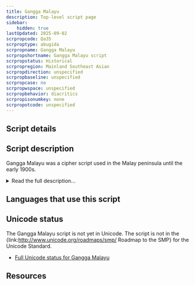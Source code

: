 ```yaml
---
title: Gangga Malayu
description: Top-level script page
sidebar:
    hidden: true
lastUpdated: 2025-09-02
scrpropcode: Qa35
scrproptype: abugida
scrpropname: Gangga Malayu
scrpropshortname: Gangga Malayu script
scrpropstatus: Historical
scrpropregion: Mainland Southeast Asian
scrpropdirection: unspecified
scrpropbaseline: unspecified
scrpropcase: no
scrpropwspace: unspecified
scrpropbehavior: diacritics
scrpropisonumkey: none
scrpropotcode: unspecified
---
```



## Script details

<ScriptDetails />

## Script description

Gangga Malayu was a cipher script used in the Malay peninsula until the early 1900s.

<details>
<summary>Read the full description...</summary>Its origin is not known; the shapes of some letters seem to have been based on their  [Arabic](/scrlang/scripts/arab) equivalents, but structurally the script resembles a Brahmic abugida.

_This script is not currently recognized by the [ISO 15924 standard](http://www.unicode.org/iso15924/), but is included in ScriptSource for research purposes. If you have any information on this script, please add the information to this site. Your contributions can be a great help in refining and expanding the ISO 15924 standard. The [Script Encoding Initiative](http://www.linguistics.berkeley.edu/sei/) is working to support the inclusion of this script in the standard, and contributions here will support their efforts._
</details>

## Languages that use this script

<WsList script='Qa35' wsMax='5' />

## Unicode status

The Gangga Malayu script is not yet in Unicode. The script is not in the {link:http://www.unicode.org/roadmaps/smp/ Roadmap to the SMP} for the Unicode Standard.

- [Full Unicode status for Gangga Malayu](/scrlang/unicode/qa35-unicode.md)



## Resources

<ScriptResources detailSummary='seemore' />

